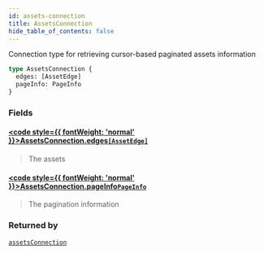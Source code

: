 ```yaml
---
id: assets-connection
title: AssetsConnection
hide_table_of_contents: false
---
```








Connection type for retrieving cursor-based paginated assets information

```graphql
type AssetsConnection {
  edges: [AssetEdge]
  pageInfo: PageInfo
}
```


### Fields

#### [<code style={{ fontWeight: 'normal' }}>AssetsConnection.<b>edges</b></code>](#)<Bullet />[`[AssetEdge]`](/docs/testnet/graphql/objects/asset-edge) <Badge class="secondary" text="list"/> <Badge class="secondary" text="object"/>
> The assets
> 

#### [<code style={{ fontWeight: 'normal' }}>AssetsConnection.<b>pageInfo</b></code>](#)<Bullet />[`PageInfo`](/docs/testnet/graphql/objects/page-info) <Badge class="secondary" text="object"/>
> The pagination information
> 



### Returned by

[`assetsConnection`](/docs/testnet/graphql/queries/assets-connection)  <Badge class="secondary" text="query"/>



